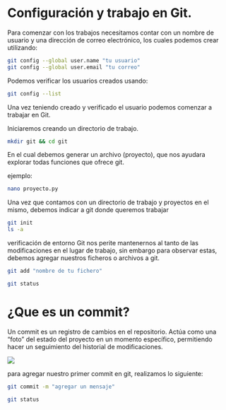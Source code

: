 # Configuración y trabajo en Git.

Para comenzar con los trabajos necesitamos contar con un nombre de usuario y una dirección de correo electrónico, los cuales podemos crear utilizando:

``` .bash
git config --global user.name "tu usuario"
git config --global user.email "tu correo"
```

Podemos verificar los usuarios creados usando:

``` .bash
git config --list
```

Una vez teniendo creado y verificado el usuario podemos comenzar a trabajar en Git.

Iniciaremos creando un directorio de trabajo.

``` .bash
mkdir git && cd git
```

En el cual debemos generar un archivo (proyecto), que nos ayudara explorar todas funciones que ofrece git.

ejemplo:

``` .bash
nano proyecto.py
```

Una vez que contamos con un directorio de trabajo y proyectos en el mismo, debemos indicar a git donde queremos trabajar

``` .bash
git init
ls -a
```

verificación de entorno Git nos perite mantenernos al tanto de las modificaciones en el lugar de trabajo, sin embargo para observar estas, debemos agregar nuestros ficheros o archivos a git.

``` .bash
git add "nombre de tu fichero"
```

``` .bash
git status
```

# ¿Que es un commit?

Un commit es un registro de cambios en el repositorio. Actúa como una "foto" del estado del proyecto en un momento específico, permitiendo hacer un seguimiento del historial de modificaciones.

![](images/clipboard-3667741492.png)

para agregar nuestro primer commit en git, realizamos lo siguiente:

``` .bash
git commit -m "agregar un mensaje"

git status
```
